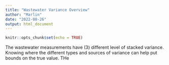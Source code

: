 ```yaml
---
title: "Wastewater Variance Overview"
author: "Marlin"
date: "2022-08-26"
output: html_document
---
```


```r
knitr::opts_chunk$set(echo = TRUE)
```

The wastewater measurements have (3) different level of stacked variance. Knowing
where the different types and sources of variance can help put bounds on the true
value. THe